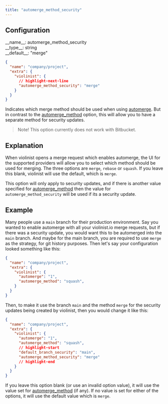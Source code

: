 ```yaml
---
title: "automerge_method_security"
---
```



## Configuration

<div className="config-wrapper"><div className="config">__name__: automerge_method_security</div>
<div className="config">__type__: string</div>
<div className="config">__default__: "merge"</div></div>

```json showLineNumbers
{
  "name": "company/project",
  "extra": {
    "violinist": {
      // highlight-next-line
      "automerge_method_security": "merge"
    }
  }
}
```

Indicates which merge method should be used when using [automerge](/configuration/automerge). But in contrast to the [automerge_method](/configuration/automerge_method) option, this will allow you to have a separate method for security updates.

> Note! This option currently does not work with Bitbucket.

## Explanation

When violinist opens a merge request which enables automerge, the UI for the supported providers will allow you to select which method should be used for merging. The three options are `merge`, `rebase` or `squash`. If you leave this blank, violinist will use the default, which is `merge`.

This option will only apply to security updates, and if there is another value specified for [automerge_method](/configuration/automerge_method) then the value for `automerge_method_security` will be used if its a security update.

## Example

Many people use a `main` branch for their production environment. Say you wanted to enable automerge with all your violinist.io merge requests, but if there was a security update, you would want this to be automerged into the `main` branch. And maybe for the main branch, you are required to use `merge` as the strategy, for git history purposes. Then let's say your configuration looked something like this:

```json showLineNumbers
{
  "name": "company/project",
  "extra": {
    "violinist": {
      "automerge": "1",
      "automerge_method": "squash",
    }
  }
}
```

Then, to make it use the branch `main` and the method `merge` for the security updates being created by violinist, then you would change it like this:

```json showLineNumbers
{
  "name": "company/project",
  "extra": {
    "violinist": {
      "automerge": "1",
      "automerge_method": "squash",
      // highlight-start
      "default_branch_security": "main",
      "automerge_method_security": "merge"
      // highlight-end
    }
  }
}
```

If you leave this option blank (or use an invalid option value), it will use the value set for [automerge_method](/configuration/automerge_method) (if any). If no value is set for either of the options, it will use the default value which is `merge`.
